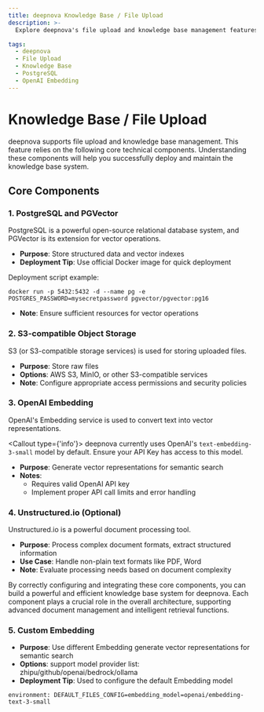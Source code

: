 ```yaml
---
title: deepnova Knowledge Base / File Upload
description: >-
  Explore deepnova's file upload and knowledge base management features with core components.

tags:
  - deepnova
  - File Upload
  - Knowledge Base
  - PostgreSQL
  - OpenAI Embedding
---
```


# Knowledge Base / File Upload

deepnova supports file upload and knowledge base management. This feature relies on the following core technical components. Understanding these components will help you successfully deploy and maintain the knowledge base system.

## Core Components

### 1. PostgreSQL and PGVector

PostgreSQL is a powerful open-source relational database system, and PGVector is its extension for vector operations.

- **Purpose**: Store structured data and vector indexes
- **Deployment Tip**: Use official Docker image for quick deployment

Deployment script example:

```
docker run -p 5432:5432 -d --name pg -e POSTGRES_PASSWORD=mysecretpassword pgvector/pgvector:pg16
```

- **Note**: Ensure sufficient resources for vector operations

### 2. S3-compatible Object Storage

S3 (or S3-compatible storage services) is used for storing uploaded files.

- **Purpose**: Store raw files
- **Options**: AWS S3, MinIO, or other S3-compatible services
- **Note**: Configure appropriate access permissions and security policies

### 3. OpenAI Embedding

OpenAI's Embedding service is used to convert text into vector representations.

<Callout type={'info'}>
  deepnova currently uses OpenAI's `text-embedding-3-small` model by default. Ensure your API Key
  has access to this model.
</Callout>

- **Purpose**: Generate vector representations for semantic search
- **Notes**:
  - Requires valid OpenAI API key
  - Implement proper API call limits and error handling

### 4. Unstructured.io (Optional)

Unstructured.io is a powerful document processing tool.

- **Purpose**: Process complex document formats, extract structured information
- **Use Case**: Handle non-plain text formats like PDF, Word
- **Note**: Evaluate processing needs based on document complexity

By correctly configuring and integrating these core components, you can build a powerful and efficient knowledge base system for deepnova. Each component plays a crucial role in the overall architecture, supporting advanced document management and intelligent retrieval functions.

### 5. Custom Embedding

- **Purpose**: Use different Embedding generate vector representations for semantic search
- **Options**: support model provider list: zhipu/github/openai/bedrock/ollama
- **Deployment Tip**: Used to configure the default Embedding model

```
environment: DEFAULT_FILES_CONFIG=embedding_model=openai/embedding-text-3-small
```
